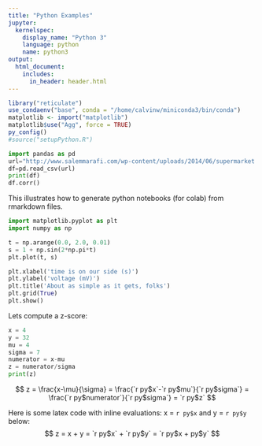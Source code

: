```yaml
---
title: "Python Examples"
jupyter:
  kernelspec:
    display_name: "Python 3" 
    language: python 
    name: python3 
output:
  html_document:
    includes:
      in_header: header.html
---
```


```r
library("reticulate")
use_condaenv("base", conda = "/home/calvinw/miniconda3/bin/conda")
matplotlib <- import("matplotlib")
matplotlib$use("Agg", force = TRUE)
py_config()
#source("setupPython.R")
```

```python
import pandas as pd
url="http://www.salemmarafi.com/wp-content/uploads/2014/06/supermarket.csv"
df=pd.read_csv(url)
print(df)
df.corr()
```

This illustrates how to generate python notebooks (for colab) from rmarkdown files.

```python
import matplotlib.pyplot as plt
import numpy as np

t = np.arange(0.0, 2.0, 0.01)
s = 1 + np.sin(2*np.pi*t)
plt.plot(t, s)

plt.xlabel('time is on our side (s)')
plt.ylabel('voltage (mV)')
plt.title('About as simple as it gets, folks')
plt.grid(True)
plt.show()
```

Lets compute a z-score:
```python
x = 4 
y = 32
mu = 4
sigma = 7
numerator = x-mu
z = numerator/sigma
print(z)
```
$$
z = \frac{x-\mu}{\sigma} 
  = \frac{`r py$x`-`r py$mu`}{`r py$sigma`} 
  = \frac{`r py$numerator`}{`r py$sigma`} 
  = `r py$z`
$$

Here is some latex code with inline evaluations: x = `r py$x` and y = `r py$y` below:
$$ 
z = x + y = `r py$x` + `r py$y` = `r py$x + py$y`
$$

